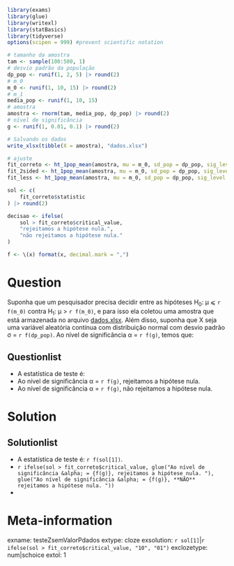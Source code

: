 ```r
library(exams)
library(glue)
library(writexl)
library(statBasics)
library(tidyverse)
options(scipen = 999) #prevent scientific notation

# tamanho da amostra
tam <- sample(100:500, 1)
# desvio padrão da população
dp_pop <- runif(1, 2, 5) |> round(2)
# m_0
m_0 <- runif(1, 10, 15) |> round(2)
# m_1
media_pop <- runif(1, 10, 15)
# amostra
amostra <- rnorm(tam, media_pop, dp_pop) |> round(2)
# nível de significância
g <- runif(1, 0.01, 0.1) |> round(2)

# Salvando os dados
write_xlsx(tibble(X = amostra), "dados.xlsx")

# ajuste
fit_correto <- ht_1pop_mean(amostra, mu = m_0, sd_pop = dp_pop, sig_level = g, alternative = "greater")
fit_2sided <- ht_1pop_mean(amostra, mu = m_0, sd_pop = dp_pop, sig_level = g)
fit_less <- ht_1pop_mean(amostra, mu = m_0, sd_pop = dp_pop, sig_level = g, alternative = "less")

sol <- c(
    fit_correto$statistic
) |> round(2)

decisao <- ifelse(
    sol > fit_correto$critical_value,
    "rejeitamos a hipótese nula.",
    "não rejeitamos a hipótese nula."
)

f <- \(x) format(x, decimal.mark = ",")
```

Question
========

Suponha que um pesquisador precisa decidir entre as hipóteses H~0~: &mu; &#10877; `r f(m_0)` contra H~1~: &mu; > `r f(m_0)`, e para isso ela coletou uma amostra que está armazenada no arquivo [dados.xlsx](dados.xlsx). Além disso, suponha que X seja uma variável aleatória contínua com distribuição normal com desvio padrão &sigma; = `r f(dp_pop)`. Ao nível de significância &alpha; = `r f(g)`, temos que:

Questionlist
------------

* A estatística de teste é: 
* Ao nível de significância &alpha; = `r f(g)`, rejeitamos a hipótese nula.
* Ao nível de significância &alpha; = `r f(g)`, não rejeitamos a hipótese nula.

Solution
========
Solutionlist
------------

* A estatística de teste é: `r f(sol[1])`.
* `r ifelse(sol > fit_correto$critical_value, glue("Ao nível de significância &alpha; = {f(g)}, rejeitamos a hipótese nula. "), glue("Ao nível de significância &alpha; = {f(g)}, **NÃO** rejeitamos a hipótese nula. "))` 
*  

Meta-information
================
exname: testeZsemValorPdados
extype: cloze
exsolution: `r sol[1]`|`r ifelse(sol > fit_correto$critical_value, "10", "01")`
exclozetype: num|schoice
extol: 1